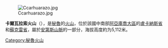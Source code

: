[[Image:Ccarhuarazo.jpg|right]]

{{Coord|14|19|55|S|73|45|25|W|display=title}}

'''卡爾瓦拉索火山'''（{{lang-es|Ccarhuarazo}}），是[[秘魯|秘魯]]的[[火山|火山]]，位於該國中南部[[阿亚库乔大区|阿亞庫喬大區]]的[[盧卡納斯省|盧卡納斯省]]和[[蘇克雷省_(秘魯)|蘇克雷省]]，屬於[[安地斯山脈|安第斯山脈]]的一部分，海拔高度約为5,112米。

{{Peru-geo-stub}}
[[Category:秘魯火山|Category:秘魯火山]]
